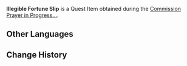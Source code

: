 {{Item Infobox
|id           = 100883
|image        = Item Fortune Slip Opened.png
|type         = Quest Items
|description  = A fortune slip on which the wording has become all but illegible. But considering that it was chucked up to such a high spot, it can't have boded particularly well...
|source1      = Obtained during the commission [[Prayer in Progress...]]
}}
'''Illegible Fortune Slip''' is a Quest Item obtained during the [[Commission]] [[Prayer in Progress...]].

==Other Languages==
{{Other Languages
|en      = Illegible Fortune Slip
|zhs     = 字迹模糊的签
|zhs_rm  = Zìjī Móhú de Qiān
|zht     = 字跡模糊的籤
|zht_rm  = Zìjī Móhú de Qiān
|zh_tl   = The Slip with Blurry Writing
|ja      = 字がかすれているおみくじ
|ja_rm   = Ji ga Kasureteiru Omikuji
|ja_tl   = 
|ko      = 글씨가 흐릿해진 점괘
|ko_rm   = 
|ko_tl   = 
|es      = Papel de la fortuna ilegible
|es_tl   = 
|fr      = Omikuji illisible
|fr_tl   = Illegible Omikuji
|ru      = Нечитаемая гадальная палочка
|ru_tl   = 
|th      = ใบเซียมซีที่ตัวอักษรเลือนราง
|th_rm   = 
|th_tl   = 
|vi      = Thẻ Phai Mờ
|vi_tl   = 
|de      = Unleserliches Orakelstäbchen
|de_tl   = Illegible Oracle Stick
|id      = Slip Keberuntungan Tak Terbaca
|id_tl   = Illegible Fortune Slip
|pt      = Assinatura Indistinta
|pt_tl   = 
}}

==Change History==
{{Change History|2.0}}